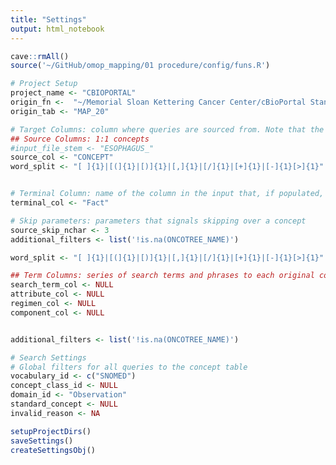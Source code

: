 ```yaml
---
title: "Settings"
output: html_notebook
---
```


```r
cave::rmAll()
source('~/GitHub/omop_mapping/01 procedure/config/funs.R')
```


```r
# Project Setup
project_name <- "CBIOPORTAL"
origin_fn <-  "~/Memorial Sloan Kettering Cancer Center/cBioPortal Standardization - KMI Only - KMI Only/Mapping Files/cBioPortal_Workfile.xlsx"
origin_tab <- "MAP_20"

```

```r
# Target Columns: column where queries are sourced from. Note that the column called "CONCEPT" has been changed to "SOURCE" in this routine since the merge of OMOP concepts is functionalized to be called `Concept`.
## Source Columns: 1:1 concepts
#input_file_stem <- "ESOPHAGUS_"
source_col <- "CONCEPT"
word_split <- "[ ]{1}|[(]{1}|[)]{1}|[,]{1}|[/]{1}|[+]{1}|[-]{1}[>]{1}" #The regex to split() the SOURCE column on to retrieve words for words-based searches


# Terminal Column: name of the column in the input that, if populated, indicates that a concept has been mapped and further search routines are ignored
terminal_col <- "Fact"

# Skip parameters: parameters that signals skipping over a concept
source_skip_nchar <- 3
additional_filters <- list('!is.na(ONCOTREE_NAME)')

```

```r
word_split <- "[ ]{1}|[(]{1}|[)]{1}|[,]{1}|[/]{1}|[+]{1}|[-]{1}[>]{1}" #The regex to split() the SOURCE column on to retrieve words for words-based searches

## Term Columns: series of search terms and phrases to each original concept to further search for the concept. Term columns are manually inputed by an end-user.
search_term_col <- NULL
attribute_col <- NULL
regimen_col <- NULL
component_col <- NULL


additional_filters <- list('!is.na(ONCOTREE_NAME)')

```


```r

# Search Settings
# Global filters for all queries to the concept table
vocabulary_id <- c("SNOMED")
concept_class_id <- NULL
domain_id <- "Observation"
standard_concept <- NULL
invalid_reason <- NA

```


```r

setupProjectDirs()
saveSettings()
createSettingsObj()

```

```r

```

